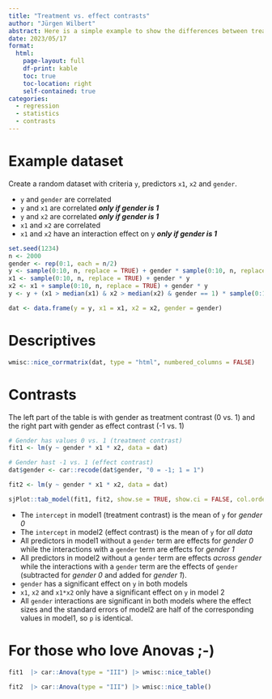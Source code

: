 ```yaml
---
title: "Treatment vs. effect contrasts"
author: "Jürgen Wilbert"
abstract: Here is a simple example to show the differences between treatment and effect contrasts.
date: 2023/05/17
format:
  html:
    page-layout: full
    df-print: kable
    toc: true
    toc-location: right
    self-contained: true
categories:
  - regression
  - statistics
  - contrasts
---
```


# Example dataset

Create a random dataset with criteria `y`, predictors `x1`, `x2` and `gender`.

- `y` and `gender` are correlated
- `y` and `x1` are correlated ***only if gender is 1***
- `y` and `x2` are correlated ***only if gender is 1***
- `x1` and `x2` are correlated
- `x1` and `x2` have an interaction effect on y ***only if gender is 1***

```r
set.seed(1234)
n <- 2000
gender <- rep(0:1, each = n/2)
y <- sample(0:10, n, replace = TRUE) + gender * sample(0:10, n, replace = TRUE)
x1 <- sample(0:10, n, replace = TRUE) + gender * y
x2 <- x1 + sample(0:10, n, replace = TRUE) + gender * y
y <- y + (x1 > median(x1) & x2 > median(x2) & gender == 1) * sample(0:10, n, replace = TRUE) * 2

dat <- data.frame(y = y, x1 = x1, x2 = x2, gender = gender)
```

# Descriptives

```r
wmisc::nice_corrmatrix(dat, type = "html", numbered_columns = FALSE)
```

# Contrasts

The left part of the table is with gender as treatment contrast (0 vs. 1) and the right part with gender as effect contrast (-1 vs. 1)

```r
# Gender has values 0 vs. 1 (treatment contrast)
fit1 <- lm(y ~ gender * x1 * x2, data = dat)

# Gender hast -1 vs. 1 (effect contrast)
dat$gender <- car::recode(dat$gender, "0 = -1; 1 = 1")

fit2 <- lm(y ~ gender * x1 * x2, data = dat)

sjPlot::tab_model(fit1, fit2, show.se = TRUE, show.ci = FALSE, col.order = c("est", "se", "std.est", "p"), digits = 4, dv.labels = c("Treatment contrast<br> for gender", "Effect contrast<br> for gender"))
```

- The `intercept` in model1 (treatment contrast) is the mean of `y` for *gender 0*
- The `intercept` in model2 (effect contrast) is the mean of `y` for *all data*
- All predictors in model1 without a `gender` term are effects for *gender 0* while the interactions with a `gender` term are effects for *gender 1*
- All predictors in model2 without a `gender` term are effects *across gender* while the interactions with a `gender` term are the effects of `gender` (subtracted for *gender 0* and added for *gender 1*).
- `gender` has a significant effect on `y` in both models
- `x1`, `x2` and `x1*x2` only have a significant effect on `y` in model 2
- All `gender` interactions are significant in both models where the effect sizes and the standard errors of model2 are half of the corresponding values in model1, so `p` is identical.

# For those who love Anovas ;-)

```r
fit1  |> car::Anova(type = "III") |> wmisc::nice_table()
```

```r
fit2  |> car::Anova(type = "III") |> wmisc::nice_table()
```
